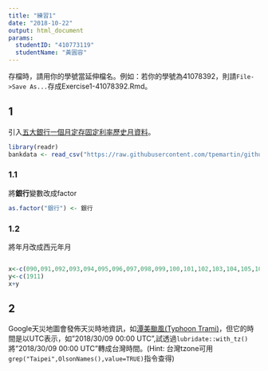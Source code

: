 ```yaml
---
title: "練習1"
date: "2018-10-22"
output: html_document
params:
  studentID: "410773119"
  studentName: "黃圓容"
---
```

存檔時，請用你的學號當延伸檔名。例如：若你的學號為41078392，則請`File->Save As...`存成Exercise1-41078392.Rmd。

## 1
引入[五大銀行一個月定存固定利率歷史月資料](https://raw.githubusercontent.com/tpemartin/github-data/master/bankdata.csv)。

```r
library(readr)
bankdata <- read_csv("https://raw.githubusercontent.com/tpemartin/github-data/master/bankdata.csv")
```

### 1.1
將**銀行**變數改成factor

```r
as.factor("銀行") <- 銀行
```

### 1.2
將年月改成西元年月
```
```
```r
x<-c(090,091,092,093,094,095,096,097,098,099,100,101,102,103,104,105,106,107)
y<-c(1911)
x+y
```

## 2
Google天災地圖會發佈天災時地資訊，如[潭美颱風(Typhoon Trami)](https://google.org/crisismap/google.com/2018-trami)，但它的時間是以UTC表示，如"2018/30/09 00:00 UTC",試透過`lubridate::with_tz()`將"2018/30/09 00:00 UTC"轉成台灣時間。(Hint: 台灣tzone可用`grep("Taipei",OlsonNames(),value=TRUE)`指令查得)

```r
```


